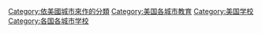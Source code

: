 
[[Category:依美國城市來作的分類|Category:依美國城市來作的分類]]
[[Category:美国各城市教育|Category:美国各城市教育]]
[[Category:美国学校|Category:美国学校]]
[[Category:各国各城市学校|Category:各国各城市学校]]